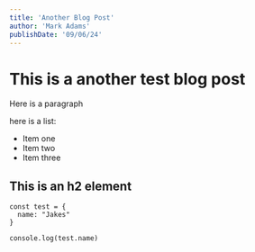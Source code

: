 ```yaml
---
title: 'Another Blog Post'
author: 'Mark Adams'
publishDate: '09/06/24'
---
```


# This is a another test blog post

Here is a paragraph

here is a list:

- Item one
- Item two
- Item three

## This is an h2 element

```tsx
const test = {
  name: "Jakes"
}

console.log(test.name)
```